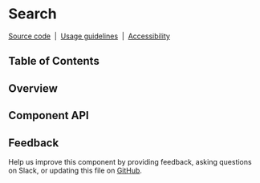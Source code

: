 
# Search

[Source code](https://github.com/carbon-design-system/carbon/tree/main/packages/react/src/components/Search)
&nbsp;|&nbsp;
[Usage guidelines](https://www.carbondesignsystem.com/components/search/usage)
&nbsp;|&nbsp;
[Accessibility](https://www.carbondesignsystem.com/components/search/accessibility)

## Table of Contents

## Overview

## Component API

<Props />

## Feedback

Help us improve this component by providing feedback, asking questions on Slack,
or updating this file on
[GitHub](https://github.com/carbon-design-system/carbon/edit/main/packages/react/src/components/Search/Search.mdx).
